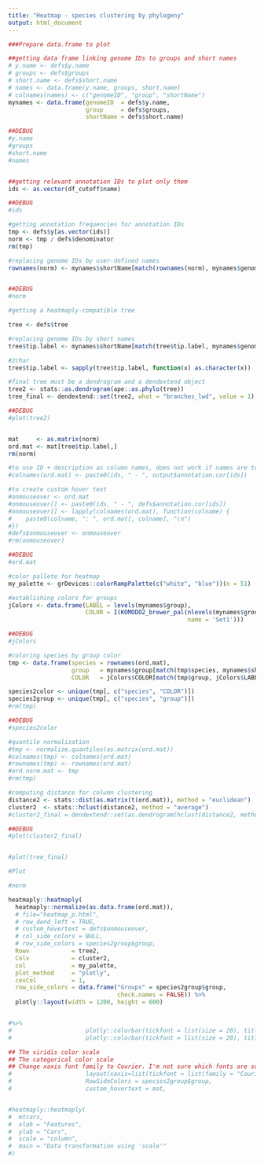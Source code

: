 ```yaml
---
title: "Heatmap - species clustering by phylogeny"
output: html_document
---
```


```r
###Prepare data.frame to plot

##getting data frame linking genome IDs to groups and short names
# y.name <- defs$y.name
# groups <- defs$groups
# short.name <- defs$short.name
# names <- data.frame(y.name, groups, short.name)
# colnames(names) <- c("genomeID", "group", "shortName")
mynames <- data.frame(genomeID  = defs$y.name, 
                      group     = defs$groups, 
                      shortName = defs$short.name)

##DEBUG
#y.name
#groups
#short.name
#names


##getting relevant annotation IDs to plot only them
ids <- as.vector(df_cutoff$name)

##DEBUG
#ids

#getting annotation frequencies for annotation IDs
tmp <- defs$y[as.vector(ids)]
norm <- tmp / defs$denominator
rm(tmp)

#replacing genome IDs by user-defined names
rownames(norm) <- mynames$shortName[match(rownames(norm), mynames$genomeID)]


##DEBUG
#norm

#getting a heatmaply-compatible tree

tree <- defs$tree

#replacing genome IDs by short names
tree$tip.label <- mynames$shortName[match(tree$tip.label, mynames$genomeID)]

#2char
tree$tip.label <- sapply(tree$tip.label, function(x) as.character(x))

#final tree must be a dendrogram and a dendextend object
tree2 <- stats::as.dendrogram(ape::as.phylo(tree))
tree_final <- dendextend::set(tree2, what = "branches_lwd", value = 1)

##DEBUG
#plot(tree2)


mat     <- as.matrix(norm)
ord.mat <- mat[tree$tip.label,]
rm(norm)

#to use ID + description as column names, does not work if names are too long (figure is not printed)
#colnames(ord.mat) <- paste0(ids, " - ", output$annotation.cor[ids])

#to create custom hover text
#onmouseover <- ord.mat
#onmouseover[] <- paste0(ids, " - ", defs$annotation.cor[ids])
#onmouseover[] <- lapply(colnames(ord.mat), function(colname) {
#    paste0(colname, ": ", ord.mat[, colname], "\n")
#})
#defs$onmouseover <- onmouseover
#rm(onmouseover)

##DEBUG
#ord.mat

#color pallete for heatmap
my_palette <- grDevices::colorRampPalette(c("white", "blue"))(n = 51)

#establishing colors for groups
jColors <- data.frame(LABEL = levels(mynames$group),
                      COLOR = I(KOMODO2_brewer_pal(nlevels(mynames$group), 
                                                   name = 'Set1')))

##DEBUG
#jColors

#coloring species by group color
tmp <- data.frame(species = rownames(ord.mat),
                  group   = mynames$group[match(tmp$species, mynames$shortName)],
                  COLOR   = jColors$COLOR[match(tmp$group, jColors$LABEL)])

species2color <- unique(tmp[, c("species", "COLOR")])
species2group <- unique(tmp[, c("species", "group")])
#rm(tmp)

##DEBUG
#species2color

#quantile normalization
#tmp <- normalize.quantiles(as.matrix(ord.mat))
#colnames(tmp) <- colnames(ord.mat)
#rownames(tmp) <- rownames(ord.mat)
#ord.norm.mat <- tmp
#rm(tmp)

#computing distance for column clustering
distance2 <- stats::dist(as.matrix(t(ord.mat)), method = "euclidean")
cluster2  <- stats::hclust(distance2, method = "average")
#cluster2_final = dendextend::set(as.dendrogram(hclust(distance2, method=c("average"))), "branches_lwd", 1)

##DEBUG
#plot(cluster2_final)


#plot(tree_final)

#Plot

#norm

heatmaply::heatmaply(
  heatmaply::normalize(as.data.frame(ord.mat)),
  # file="heatmap_p.html",
  # row_dend_left = TRUE,
  # custom_hovertext = defs$onmouseover,
  # col_side_colors = NULL,
  # row_side_colors = species2group$group,
  Rowv            = tree2,
  Colv            = cluster2,
  col             = my_palette,
  plot_method     = "plotly",
  cexCol          = 1,
  row_side_colors = data.frame("Groups" = species2group$group,
                               check.names = FALSE)) %>% 
  plotly::layout(width = 1200, height = 600)


#%>%
#                     plotly::colorbar(tickfont = list(size = 20), titlefont = list(size = 20), which = 1) %>%
#                     plotly::colorbar(tickfont = list(size = 20), titlefont = list(size = 20), which = 2)

## The viridis color scale
## The categorical color scale
## Change xaxis font family to Courier. I'm not sure which fonts are supported unfortunately, this is just one example
#                     layout(xaxis=list(tickfont = list(family = "Courier"))))
#                     RowSideColors = species2group$group,
#                     custom_hovertext = mat,


#heatmaply::heatmaply(
#  mtcars, 
#  xlab = "Features",
#  ylab = "Cars", 
#  scale = "column",
#  main = "Data transformation using 'scale'"
#)

```
